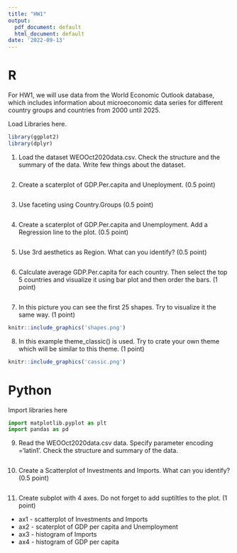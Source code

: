 ```yaml
---
title: "HW1"
output:
  pdf_document: default
  html_document: default
date: '2022-09-13'
---
```


# R

For HW1, we will use data from the World Economic Outlook database, which includes information
about microeconomic data series for different country groups and countries from 2000
until 2025.

Load Libraries here.

```r
library(ggplot2)
library(dplyr)
```


1. Load the dataset WEOOct2020data.csv. Check the structure and the summary of the data. Write few things about the dataset.

```r

```

2. Create a scaterplot of GDP.Per.capita and Uneployment. (0.5 point)

```r

```

3. Use faceting using Country.Groups (0.5 point)

```r

```


4. Create a scaterplot of GDP.Per.capita and Unemployment. Add a Regression line to the plot. (0.5 point)

```r

```

5. Use 3rd aesthetics as Region. What can you identify? (0.5 point)
```r

```


6. Calculate average GDP.Per.capita for each country. Then select the top 5 countries and visualize it using bar plot and then order the bars. (1 point)

```r

```

7. In this picture you can see the first 25 shapes. Try to visualize it the same way. (1 point)
```r
knitr::include_graphics('shapes.png')
```


8. In this example theme_classic() is used. Try to crate your own theme which will be similar to this theme. (1 point)

```r
knitr::include_graphics('cassic.png')
```

# Python


Import libraries here

```python
import matplotlib.pyplot as plt
import pandas as pd
```

9. Read the WEOOct2020data.csv data. Specify parameter encoding ='latin1'. Check the structure and summary of the data. 

```python

```


10. Create a Scatterplot of Investments and Imports. What can you identify? (0.5 point)

```python

```

11. Create subplot with 4 axes. Do not forget to add suptiltles to the plot. (1 point)

* ax1 - scatterplot of Investments and Imports
* ax2 - scaterplot of GDP per capita and Unemployment
* ax3 - histogram of Imports
* ax4 - histogram of GDP per capita

```python

```




